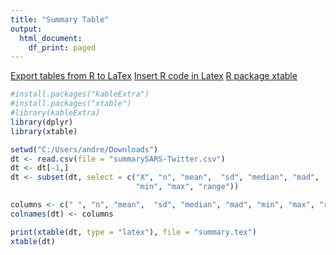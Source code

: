 ---
title: "Summary Table"
output:
  html_document:
    df_print: paged
---

[Export tables from R to LaTex](https://tex.stackexchange.com/questions/364225/export-tables-from-r-to-latex)
[Insert R code in Latex](https://tex.stackexchange.com/questions/374001/insert-r-code-in-latex)
[R package xtable](https://stackoverflow.com/questions/15036754/r-package-xtable-how-to-create-a-latextable-with-multiple-rows-and-columns-from)


```{r, include=FALSE}
#install.packages("kableExtra")
#install.packages("xtable")
#library(kableExtra)
library(dplyr)
library(xtable)

setwd("C:/Users/andre/Downloads")
dt <- read.csv(file = "summarySARS-Twitter.csv")
dt <- dt[-1,]
dt <- subset(dt, select = c("X", "n", "mean",  "sd", "median", "mad", 
                            "min", "max", "range"))

columns <- c(" ", "n", "mean",  "sd", "median", "mad", "min", "max", "range")
colnames(dt) <- columns
```
```{r}
print(xtable(dt, type = "latex"), file = "summary.tex")
xtable(dt)
```

